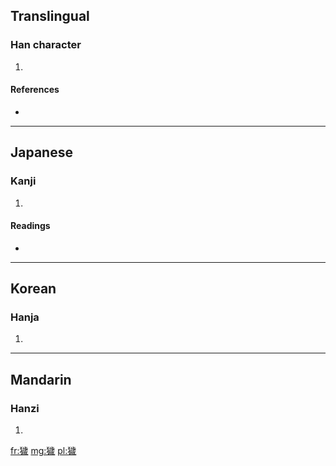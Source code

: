 ==Translingual==

===Han character===
{{Han char|rn=94|rad=犬|as=13|sn=16|four=4125<sub>3</sub>|canj=大竹卜一竹 (KHYMH)}}

# {{defn|Han|sort=犬13}}

====References====
* {{Han ref|kx=0719.270|dkj=20728|dj=1131.030|hdz=21371.070|uh=7369|ud=29545|bh=EA5B|bd=59995}}

----

==Japanese==

===Kanji===
{{ja-kanji|grade=|rs=犬13}}

# {{defn|Japanese|sort=犬13}}

====Readings====
* {{ja-readings|on=[[わい]] (wai), [[え]] (e)|kun=}}

----

==Korean==

===Hanja===
{{ko-hanja|hangeul=예|eumhun=|rv=ye|mr=ye|y=yey}}

# {{defn|Korean|sort=犬13}}

----

==Mandarin==

===Hanzi===
{{cmn-hanzi|pin=[[huì]] ([[hui4]])|wg=hui<sup>4</sup>}}

# {{defn|Mandarin|sort=犬13}}

[[fr:獩]]
[[mg:獩]]
[[pl:獩]]